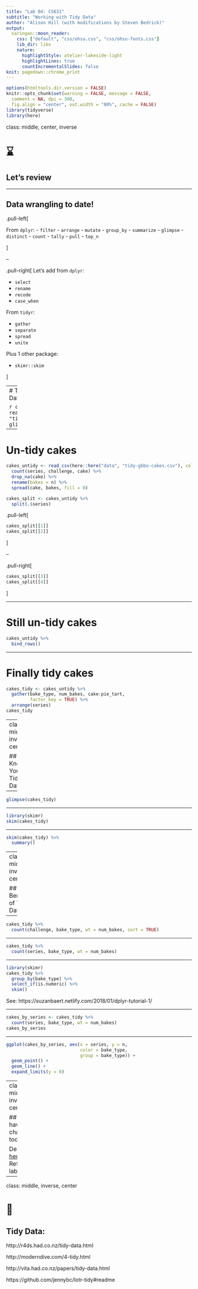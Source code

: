 ```yaml
---
title: "Lab 04: CS631"
subtitle: "Working with Tidy Data"
author: "Alison Hill (with modifications by Steven Bedrick)"
output:
  xaringan::moon_reader:
    css: ["default", "css/ohsu.css", "css/ohsu-fonts.css"]
    lib_dir: libs
    nature:
      highlightStyle: atelier-lakeside-light
      highlightLines: true
      countIncrementalSlides: false
knit: pagedown::chrome_print
---
```

```r
options(htmltools.dir.version = FALSE)
knitr::opts_chunk$set(warning = FALSE, message = FALSE, 
  comment = NA, dpi = 300,
  fig.align = "center", out.width = "80%", cache = FALSE)
library(tidyverse)
library(here)
```


class: middle, center, inverse

# ⌛️

## Let's review 

---

## Data wrangling to date! 


.pull-left[

From `dplyr`:
- `filter`
- `arrange`
- `mutate`
- `group_by`
- `summarize`
- `glimpse`
- `distinct`
- `count`
- `tally`
- `pull`
- `top_n`

]

--

.pull-right[
Let's add from `dplyr`:

- `select`
- `rename`
- `recode`
- `case_when`

From `tidyr`:

- `gather`
- `separate`
- `spread`
- `unite`

Plus 1 other package:

- `skimr::skim`

]

---
# The Great British Baking Data Set

```r
cakes_raw <- read_csv(here::here("data", "tidy-gbbo-cakes.csv"))
glimpse(cakes_raw)
```

---

# Un-tidy cakes

```r
cakes_untidy <- read_csv(here::here("data", "tidy-gbbo-cakes.csv"), col_types = cols(series = col_factor(levels = NULL))) %>% 
  count(series, challenge, cake) %>% 
  drop_na(cake) %>% 
  rename(bakes = n) %>% 
  spread(cake, bakes, fill = 0) 

cakes_split <- cakes_untidy %>% 
  split(.$series) 
```


.pull-left[
```r
cakes_split[[1]]
cakes_split[[2]]
```
]

--


.pull-right[
```r
cakes_split[[3]]
cakes_split[[4]]
```
]

---

# Still un-tidy cakes


```r
cakes_untidy %>% 
  bind_rows()
```


---

# Finally tidy cakes

```r
cakes_tidy <- cakes_untidy %>% 
  gather(bake_type, num_bakes, cake:pie_tart, 
         factor_key = TRUE) %>% 
  arrange(series)
cakes_tidy
```

---
class: middle, inverse, center

## Know Your Tidy Data

---

```r
glimpse(cakes_tidy)
```


---

```r
library(skimr)
skim(cakes_tidy)
```

---

```r
skim(cakes_tidy) %>% 
  summary() 
```


---
class: middle, inverse, center

## Benefits of Tidy Data


---


```r
cakes_tidy %>% 
  count(challenge, bake_type, wt = num_bakes, sort = TRUE)
```

---


```r
cakes_tidy %>% 
  count(series, bake_type, wt = num_bakes)
```

---

```r
library(skimr)
cakes_tidy %>% 
  group_by(bake_type) %>% 
  select_if(is.numeric) %>% 
  skim()
```

See: https://suzanbaert.netlify.com/2018/01/dplyr-tutorial-1/

---


```r
cakes_by_series <- cakes_tidy %>% 
  count(series, bake_type, wt = num_bakes) 
cakes_by_series
```

---


```r
ggplot(cakes_by_series, aes(x = series, y = n, 
                            color = bake_type,
                            group = bake_type)) +
  geom_point() +
  geom_line() +
  expand_limits(y = 0)
```

---
class: middle, inverse, center


## You have 2 challenges today!

Described [here](04-challenge.html)
Reference lab [here](04-distributions.html)


---
class: middle, inverse, center

# 🍱

## Tidy Data:

http://r4ds.had.co.nz/tidy-data.html

http://moderndive.com/4-tidy.html

http://vita.had.co.nz/papers/tidy-data.html

https://github.com/jennybc/lotr-tidy#readme